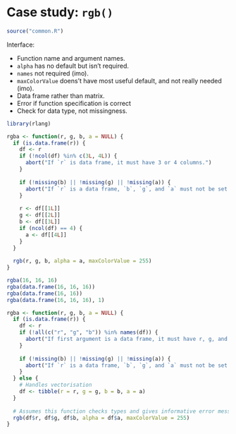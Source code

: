 # Case study: `rgb()` {#cs-rgb}

```r
source("common.R")
```

Interface:

* Function name and argument names.
* `alpha` has no default but isn't required.
* `names` not required (imo).
* `maxColorValue` doens't have most useful default, and not really needed (imo).
* Data frame rather than matrix.
* Error if function specification is correct
* Check for data type, not missingness.

```r
library(rlang)

rgba <- function(r, g, b, a = NULL) {
  if (is.data.frame(r)) {
    df <- r
    if (!ncol(df) %in% c(3L, 4L)) {
      abort("If `r` is data frame, it must have 3 or 4 columns.")
    }
    
    if (!missing(b) || !missing(g) || !missing(a)) {
      abort("If `r` is a data frame, `b`, `g`, and `a` must not be set.")
    }
    
    r <- df[[1L]]
    g <- df[[2L]]
    b <- df[[3L]]
    if (ncol(df) == 4) {
      a <- df[[4L]]
    }
  }
  
  rgb(r, g, b, alpha = a, maxColorValue = 255)
}

rgba(16, 16, 16)
rgba(data.frame(16, 16, 16))
rgba(data.frame(16, 16))
rgba(data.frame(16, 16, 16), 1)
```

```r
rgba <- function(r, g, b, a = NULL) {
  if (is.data.frame(r)) {
    df <- r
    if (!all(c("r", "g", "b")) %in% names(df)) {
      abort("If first argument is a data frame, it must have r, g, and b columns.")
    }
    
    if (!missing(b) || !missing(g) || !missing(a)) {
      abort("If `r` is a data frame, `b`, `g`, and `a` must not be set.")
    }
  } else {
    # Handles vectorisation
    df <- tibble(r = r, g = g, b = b, a = a) 
  }
  
  # Assumes this function checks types and gives informative error messages
  rgb(df$r, df$g, df$b, alpha = df$a, maxColorValue = 255)
}
```


